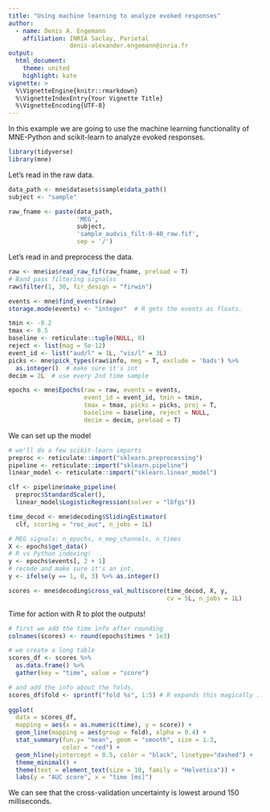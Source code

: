 ```yaml
---
title: "Using machine learning to analyze evoked responses"
author: 
  - name: Denis A. Engemann
    affiliation: INRIA Saclay, Parietal
                 denis-alexander.engemann@inria.fr
output:
  html_document:
    theme: united
    highlight: kate
vignette: >
  %\VignetteEngine{knitr::rmarkdown}
  %\VignetteIndexEntry{Your Vignette Title}
  %\VignetteEncoding{UTF-8}
---
```


In this example we are going to use the machine learning functionality
of MNE-Python and scikit-learn to analyze evoked responses.

```r
library(tidyverse)
library(mne)
```

Let's read in the raw data.

```r
data_path <- mne$datasets$sample$data_path()
subject <- "sample"

raw_fname <- paste(data_path,
                   'MEG', 
                   subject,
                   'sample_audvis_filt-0-40_raw.fif',
                   sep = '/')
```


Let's read in and preprocess the data.

```r
raw <- mne$io$read_raw_fif(raw_fname, preload = T)
# Band pass filtering signalss
raw$filter(1, 30, fir_design = "firwin")

events <- mne$find_events(raw)
storage.mode(events) <- "integer"  # R gets the events as floats.

tmin <- -0.2
tmax <- 0.5
baseline <- reticulate::tuple(NULL, 0)
reject <- list(mag = 5e-12)
event_id <- list("aud/l" = 1L, "vis/l" = 3L)
picks <- mne$pick_types(raw$info, meg = T, exclude = 'bads') %>%
  as.integer()  # make sure it's int
decim = 2L  # use every 2nd time sample

epochs <- mne$Epochs(raw = raw, events = events,
                     event_id = event_id, tmin = tmin,
                     tmax = tmax, picks = picks, proj = T,
                     baseline = baseline, reject = NULL,
                     decim = decim, preload = T)
```

We can set up the model

```r
# we'll do a few scikit-learn imports
preproc <- reticulate::import("sklearn.preprocessing")
pipeline <- reticulate::import("sklearn.pipeline")
linear_model <- reticulate::import("sklearn.linear_model")

clf <- pipeline$make_pipeline(
  preproc$StandardScaler(), 
  linear_model$LogisticRegression(solver = "lbfgs"))

time_decod <- mne$decoding$SlidingEstimator(
  clf, scoring = "roc_auc", n_jobs = 1L)

# MEG signals: n_epochs, n_meg_channels, n_times
X <- epochs$get_data()
# R vs Python indexing!
y <- epochs$events[, 2 + 1]
# recode and make sure it's an int.
y <- ifelse(y == 1, 0, 3) %>% as.integer() 

scores <- mne$decoding$cross_val_multiscore(time_decod, X, y,
                                            cv = 5L, n_jobs = 1L)
```

Time for action with R to plot the outputs!

```r
# first we add the time info after rounding
colnames(scores) <- round(epochs$times * 1e3)

# we create a long table
scores_df <- scores %>%
  as.data.frame() %>%
  gather(key = "time", value = "score")

# and add the info about the folds.
scores_df$fold <- sprintf("fold %s", 1:5) # R expands this magically ...
  
ggplot(
  data = scores_df,
  mapping = aes(x = as.numeric(time), y = score)) +
  geom_line(mapping = aes(group = fold), alpha = 0.4) +
  stat_summary(fun.y= "mean", geom = "smooth", size = 1.3,
               color = "red") +
  geom_hline(yintercept = 0.5, color = "black", linetype="dashed") +
  theme_minimal() +
  theme(text = element_text(size = 18, family = "Helvetica")) +
  labs(y = "AUC score", x = "time [ms]")
```

We can see that the cross-validation uncertainty is lowest around 150
milliseconds.
